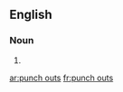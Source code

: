 ==English==

===Noun===
{{head|en|noun plural form}}

# {{plural of|punch out|lang=en}}

[[ar:punch outs]]
[[fr:punch outs]]